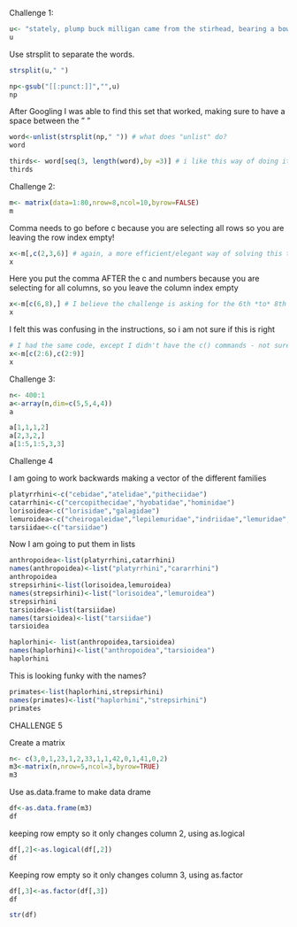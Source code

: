 Challenge 1:

```r
u<- "stately, plump buck milligan came from the stirhead, bearing a bowl of lather on which a mirror and a razor lay crossed" 
u
```

Use strsplit to separate the words.

```r
strsplit(u," ")

```

```r
np<-gsub("[[:punct:]]","",u) 
np
```

After Googling I was able to find this set that worked, making sure to have a space between the " "

```r
word<-unlist(strsplit(np," ")) # what does "unlist" do?
word
```

```r
thirds<- word[seq(3, length(word),by =3)] # i like this way of doing it - i did [seq(from-1,to=22,by=3)] but you solved it more elegantly
thirds
```

Challenge 2:

```r
m<- matrix(data=1:80,nrow=8,ncol=10,byrow=FALSE)
m
```

Comma needs to go before c because you are selecting all rows so you are leaving the row index empty!

```r
x<-m[,c(2,3,6)] # again, a more efficient/elegant way of solving this than I had! I didn't think of putting c() within m[]
x
```

Here you put the comma AFTER the c and numbers because you are selecting for all columns, so you leave the column index empty

```r
x<-m[c(6,8),] # I believe the challenge is asking for the 6th *to* 8th row, so maybe m[6:8, ] would work better?
x
```

I felt this was confusing in the instructions, so i am not sure if this is right

```r
# I had the same code, except I didn't have the c() commands - not sure if they're necessary here
x<-m[c(2:6),c(2:9)]
x
```

Challenge 3:

```r
n<- 400:1
a<-array(n,dim=c(5,5,4,4))
a
```

```r
a[1,1,1,2]
a[2,3,2,]
a[1:5,1:5,3,3]
```

Challenge 4

I am going to work backwards making a vector of the different families

```r
platyrrhini<-c("cebidae","atelidae","pitheciidae")
catarrhini<-c("cercopithecidae","hyobatidae","hominidae")
lorisoidea<-c("lorisidae","galagidae")
lemuroidea<-c("cheirogaleidae","lepilemuridae","indriidae","lemuridae","daubentoniidae")
tarsiidae<-c("tarsiidae")

```

Now I am going to put them in lists

```r
anthropoidea<-list(platyrrhini,catarrhini)
names(anthropoidea)<-list("platyrrhini","cararrhini")
anthropoidea
strepsirhini<-list(lorisoidea,lemuroidea)
names(strepsirhini)<-list("lorisoidea","lemuroidea")
strepsirhini
tarsioidea<-list(tarsiidae)
names(tarsioidea)<-list("tarsiidae")
tarsioidea

```

```r
haplorhini<- list(anthropoidea,tarsioidea)
names(haplorhini)<-list("anthropoidea","tarsioidea")
haplorhini
```

This is looking funky with the names?

```r
primates<-list(haplorhini,strepsirhini)
names(primates)<-list("haplorhini","strepsirhini")
primates
```

CHALLENGE 5

Create a matrix

```r
n<- c(3,0,1,23,1,2,33,1,1,42,0,1,41,0,2)
m3<-matrix(n,nrow=5,ncol=3,byrow=TRUE)
m3
```

Use as.data.frame to make data drame

```r
df<-as.data.frame(m3)
df
```

keeping row empty so it only changes column 2, using as.logical

```r
df[,2]<-as.logical(df[,2])
df
```

Keeping row empty so it only changes column 3, using as.factor

```r
df[,3]<-as.factor(df[,3])
df
```

```r
str(df)

```
